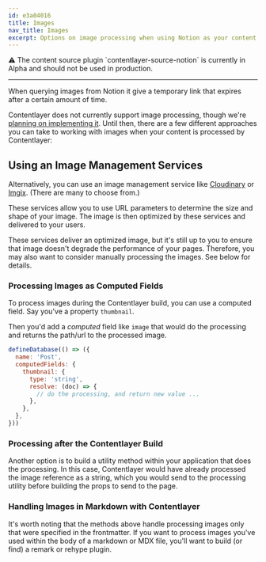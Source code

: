 ```yaml
---
id: e3a04016
title: Images
nav_title: Images
excerpt: Options on image processing when using Notion as your content source.
---
```


<div className="rounded-md border border-yellow-100 bg-yellow-50 px-6 dark:border-orange-500/50 dark:bg-orange-500/20">
  ⚠ The content source plugin `contentlayer-source-notion` is currently in Alpha and should not be used in production.
</div>

---

When querying images from Notion it give a temporary link that expires after a certain amount of time.

Contentlayer does not currently support image processing, though we're [planning on implementing it](https://github.com/contentlayerdev/contentlayer/issues/11).
Until then, there are a few different approaches you can take to working with images when your content is processed by Contentlayer:

## Using an Image Management Services

Alternatively, you can use an image management service like [Cloudinary](https://cloudinary.com/) or [Imgix](https://imgix.com/). (There are many to choose from.)

These services allow you to use URL parameters to determine the size and shape of your image. The image is then optimized by these services and delivered to your users.

These services deliver an optimized image, but it's still up to you to ensure that image doesn't degrade the performance of your pages. Therefore, you may also want to consider manually processing the images. See below for details.

### Processing Images as Computed Fields

To process images during the Contentlayer build, you can use a computed field.
Say you've a property `thumbnail`.

Then you'd add a _computed_ field like `image` that would do the processing and returns the path/url to the processed image.

```js
defineDatabase(() => ({
  name: 'Post',
  computedFields: {
    thumbnail: {
      type: 'string',
      resolve: (doc) => {
        // do the processing, and return new value ...
      },
    },
  },
}))
```

### Processing after the Contentlayer Build

Another option is to build a utility method within your application that does the processing. In this case, Contentlayer would have already processed the image reference as a string, which you would send to the processing utility before building the props to send to the page.

### Handling Images in Markdown with Contentlayer

It's worth noting that the methods above handle processing images only that were specified in the frontmatter. If you want to process images you've used within the body of a markdown or MDX file, you'll want to build (or find) a remark or rehype plugin.
